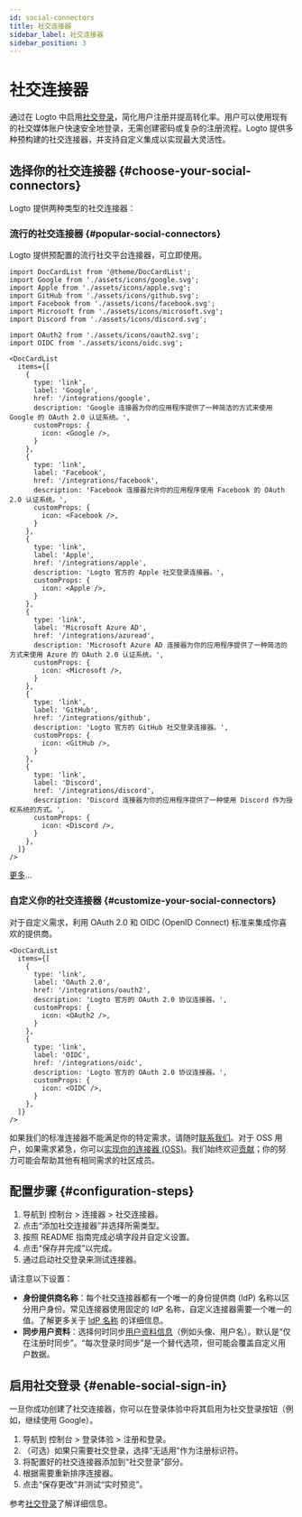 ```yaml
---
id: social-connectors
title: 社交连接器
sidebar_label: 社交连接器
sidebar_position: 3
---
```


# 社交连接器

通过在 Logto 中启用[社交登录](/end-user-flows/sign-up-and-sign-in/social-sign-in)，简化用户注册并提高转化率。用户可以使用现有的社交媒体账户快速安全地登录，无需创建密码或复杂的注册流程。Logto 提供多种预构建的社交连接器，并支持自定义集成以实现最大灵活性。

## 选择你的社交连接器 \{#choose-your-social-connectors}

Logto 提供两种类型的社交连接器：

### 流行的社交连接器 \{#popular-social-connectors}

Logto 提供预配置的流行社交平台连接器，可立即使用。

```mdx-code-block
import DocCardList from '@theme/DocCardList';
import Google from './assets/icons/google.svg';
import Apple from './assets/icons/apple.svg';
import GitHub from './assets/icons/github.svg';
import Facebook from './assets/icons/facebook.svg';
import Microsoft from './assets/icons/microsoft.svg';
import Discord from './assets/icons/discord.svg';

import OAuth2 from './assets/icons/oauth2.svg';
import OIDC from './assets/icons/oidc.svg';

<DocCardList
  items={[
    {
      type: 'link',
      label: 'Google',
      href: '/integrations/google',
      description: 'Google 连接器为你的应用程序提供了一种简洁的方式来使用 Google 的 OAuth 2.0 认证系统。',
      customProps: {
        icon: <Google />,
      }
    },
    {
      type: 'link',
      label: 'Facebook',
      href: '/integrations/facebook',
      description: 'Facebook 连接器允许你的应用程序使用 Facebook 的 OAuth 2.0 认证系统。',
      customProps: {
        icon: <Facebook />,
      }
    },
    {
      type: 'link',
      label: 'Apple',
      href: '/integrations/apple',
      description: 'Logto 官方的 Apple 社交登录连接器。',
      customProps: {
        icon: <Apple />,
      }
    },
    {
      type: 'link',
      label: 'Microsoft Azure AD',
      href: '/integrations/azuread',
      description: 'Microsoft Azure AD 连接器为你的应用程序提供了一种简洁的方式来使用 Azure 的 OAuth 2.0 认证系统。',
      customProps: {
        icon: <Microsoft />,
      }
    },
    {
      type: 'link',
      label: 'GitHub',
      href: '/integrations/github',
      description: 'Logto 官方的 GitHub 社交登录连接器。',
      customProps: {
        icon: <GitHub />,
      }
    },
    {
      type: 'link',
      label: 'Discord',
      href: '/integrations/discord',
      description: 'Discord 连接器为你的应用程序提供了一种使用 Discord 作为授权系统的方式。',
      customProps: {
        icon: <Discord />,
      }
    },
  ]}
/>
```

[更多](/integrations)...

### 自定义你的社交连接器 \{#customize-your-social-connectors}

对于自定义需求，利用 OAuth 2.0 和 OIDC (OpenID Connect) 标准来集成你喜欢的提供商。

```mdx-code-block
<DocCardList
  items={[
    {
      type: 'link',
      label: 'OAuth 2.0',
      href: '/integrations/oauth2',
      description: 'Logto 官方的 OAuth 2.0 协议连接器。',
      customProps: {
        icon: <OAuth2 />,
      }
    },
    {
      type: 'link',
      label: 'OIDC',
      href: '/integrations/oidc',
      description: 'Logto 官方的 OAuth 2.0 协议连接器。',
      customProps: {
        icon: <OIDC />,
      }
    },
  ]}
/>
```

如果我们的标准连接器不能满足你的特定需求，请随时[联系我们](https://logto.productlane.com/roadmap)。对于 OSS 用户，如果需求紧急，你可以[实现你的连接器 (OSS)](/logto-oss/develop-your-connector/implement-connectors#build-a-social-connector)。我们始终欢迎[贡献](/logto-oss/contribution)；你的努力可能会帮助其他有相同需求的社区成员。

## 配置步骤 \{#configuration-steps}

1. 导航到 <CloudLink to="/connectors/social">控制台 > 连接器 > 社交连接器</CloudLink>。
2. 点击“添加社交连接器”并选择所需类型。
3. 按照 README 指南完成必填字段并自定义设置。
4. 点击“保存并完成”以完成。
5. 通过启动社交登录来测试连接器。

请注意以下设置：

- **身份提供商名称**：每个社交连接器都有一个唯一的身份提供商 (IdP) 名称以区分用户身份。常见连接器使用固定的 IdP 名称，自定义连接器需要一个唯一的值。了解更多关于 [IdP 名称](/connectors/connector-data-structure#target-identity-provider-name) 的详细信息。
- **同步用户资料**：选择何时同步[用户资料信息](/user-management/user-data#social-identities)（例如头像、用户名）。默认是“仅在注册时同步”。“每次登录时同步”是一个替代选项，但可能会覆盖自定义用户数据。

## 启用社交登录 \{#enable-social-sign-in}

一旦你成功创建了社交连接器，你可以在登录体验中将其启用为社交登录按钮（例如，继续使用 Google）。

1. 导航到 <CloudLink to="/sign-in-experience/sign-up-and-sign-in">控制台 > 登录体验 > 注册和登录</CloudLink>。
2. （可选）如果只需要社交登录，选择“无适用”作为注册标识符。
3. 将配置好的社交连接器添加到“社交登录”部分。
4. 根据需要重新排序连接器。
5. 点击“保存更改”并测试“实时预览”。

参考[社交登录](/end-user-flows/sign-up-and-sign-in/social-sign-in)了解详细信息。
